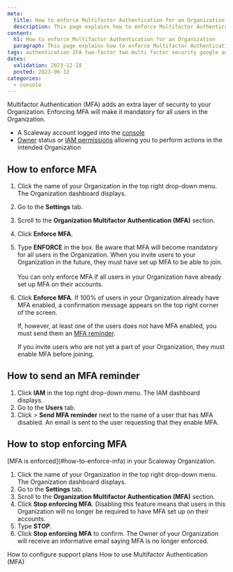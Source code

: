 ```yaml
---
meta:
  title: How to enforce Multifactor Authentication for an Organization
  description: This page explains how to enforce Multifactor Authentication for an Organization
content:
  h1: How to enforce Multifactor Authentication for an Organization
  paragraph: This page explains how to enforce Multifactor Authentication for an Organization
tags: authentication 2FA two-factor two multi factor security google authenticator authenticator mfa
dates:
  validation: 2023-12-18
  posted: 2023-06-12
categories:
  - console
---
```


Multifactor Authentication (MFA) adds an extra layer of security to your Organization. Enforcing MFA will make it mandatory
for all users in the Organization.

<Macro id="requirements" />

- A Scaleway account logged into the [console](https://console.scaleway.com)
- [Owner](/identity-and-access-management/iam/concepts/#owner) status or [IAM permissions](/identity-and-access-management/iam/concepts/#permission) allowing you to perform actions in the intended Organization

## How to enforce MFA

1. Click the name of your Organization in the top right drop-down menu. The Organization dashboard displays.
2. Go to the **Settings** tab.
3. Scroll to the **Organization Multifactor Authentication (MFA)** section.
4. Click **Enforce MFA**.
5. Type **ENFORCE** in the box.
    <Message type="important">
      Be aware that MFA will become mandatory for all users in the Organization. When you invite users to your Organization in the future, they must have set up MFA to be able to join. <br /><br />
      You can only enforce MFA if all users in your Organization have already set up MFA on their accounts.
    </Message>
6. Click **Enforce MFA**.
    If 100% of users in your Organization already have MFA enabled, a confirmation message appears on the top right corner of the screen.

    If, however, at least one of the users does not have MFA enabled, you must send them an [MFA reminder](#how-to-send-an-mfa-reminder).

    <Message type="important">
      If you invite users who are not yet a part of your Organization, they must enable MFA before joining.
    </Message>

## How to send an MFA reminder

1. Click **IAM** in the top right drop-down menu. The IAM dashboard displays.
2. Go to the **Users** tab.
3. Click <Icon name="more" /> > **Send MFA reminder** next to the name of a user that has MFA disabled.
    An email is sent to the user requesting that they enable MFA.

## How to stop enforcing MFA

<Message type="requirement">
  [MFA is enforced](#how-to-enforce-mfa) in your Scaleway Organization.
</Message>

1. Click the name of your Organization in the top right drop-down menu. The Organization dashboard displays.
2. Go to the **Settings** tab.
3. Scroll to the **Organization Multifactor Authentication (MFA)** section.
4. Click **Stop enforcing MFA**.
    <Message type="important">
      Disabling this feature means that users in this Organization will no longer be required to have MFA set up on their accounts.
    </Message>
5. Type **STOP**.
6. Click **Stop enforcing MFA** to confirm.
    The Owner of your Organization will receive an informative email saying MFA is no longer enforced.


<Navigation title="See also">
  <PreviousButton to="/console/account/how-to/configure-support-plans">How to configure support plans</PreviousButton>
  <NextButton to="/console/account/how-to/use-2fa">How to use Multifactor Authentication (MFA)</NextButton>
</Navigation>